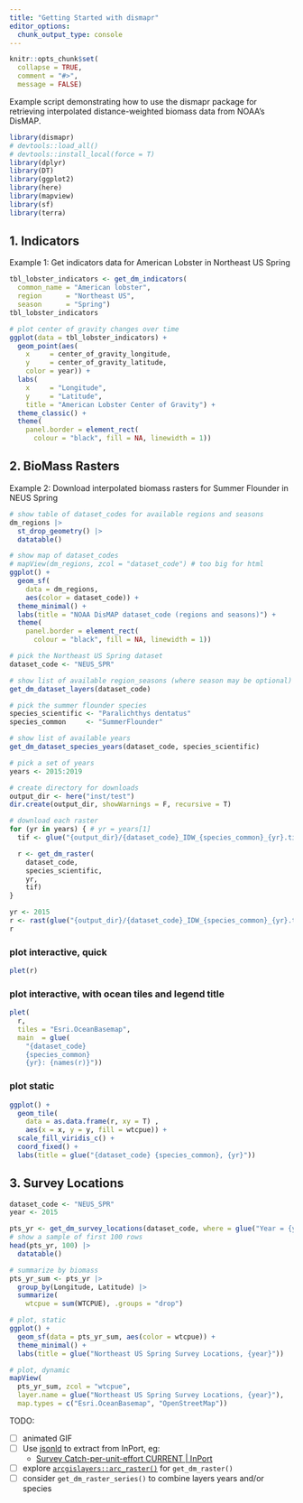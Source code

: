 ```yaml
---
title: "Getting Started with dismapr"
editor_options: 
  chunk_output_type: console
---
```

```r
knitr::opts_chunk$set(
  collapse = TRUE,
  comment = "#>",
  message = FALSE)
```

Example script demonstrating how to use the dismapr package for retrieving
interpolated distance-weighted biomass data from NOAA's DisMAP.

```r
library(dismapr) 
# devtools::load_all() 
# devtools::install_local(force = T)
library(dplyr)
library(DT)
library(ggplot2)
library(here)
library(mapview)
library(sf)
library(terra)
```

## 1. Indicators

Example 1: Get indicators data for American Lobster in Northeast US Spring

```r
tbl_lobster_indicators <- get_dm_indicators(
  common_name = "American lobster", 
  region      = "Northeast US",
  season      = "Spring")
tbl_lobster_indicators

# plot center of gravity changes over time
ggplot(data = tbl_lobster_indicators) +
  geom_point(aes(
    x     = center_of_gravity_longitude, 
    y     = center_of_gravity_latitude, 
    color = year)) +
  labs(
    x     = "Longitude", 
    y     = "Latitude", 
    title = "American Lobster Center of Gravity") +
  theme_classic() +
  theme(
    panel.border = element_rect(
      colour = "black", fill = NA, linewidth = 1))
```

## 2. BioMass Rasters

Example 2: Download interpolated biomass rasters for Summer Flounder in NEUS Spring

```r
# show table of dataset_codes for available regions and seasons
dm_regions |> 
  st_drop_geometry() |>
  datatable()

# show map of dataset_codes
# mapView(dm_regions, zcol = "dataset_code") # too big for html
ggplot() +
  geom_sf(
    data = dm_regions, 
    aes(color = dataset_code)) +
  theme_minimal() +
  labs(title = "NOAA DisMAP dataset_code (regions and seasons)") +
  theme(
    panel.border = element_rect(
      colour = "black", fill = NA, linewidth = 1))
```

```r
# pick the Northeast US Spring dataset
dataset_code <- "NEUS_SPR"

# show list of available region_seasons (where season may be optional)
get_dm_dataset_layers(dataset_code)

# pick the summer flounder species
species_scientific <- "Paralichthys dentatus"
species_common     <- "SummerFlounder"

# show list of available years
get_dm_dataset_species_years(dataset_code, species_scientific)

# pick a set of years
years <- 2015:2019

# create directory for downloads
output_dir <- here("inst/test")
dir.create(output_dir, showWarnings = F, recursive = T)

# download each raster
for (yr in years) { # yr = years[1]
  tif <- glue("{output_dir}/{dataset_code}_IDW_{species_common}_{yr}.tif")

  r <- get_dm_raster(
    dataset_code,
    species_scientific,
    yr,
    tif)
}

yr <- 2015
r <- rast(glue("{output_dir}/{dataset_code}_IDW_{species_common}_{yr}.tif"))
r
```

### plot interactive, quick

```r
plet(r)
```

### plot interactive, with ocean tiles and legend title

```r
plet(
  r, 
  tiles = "Esri.OceanBasemap",
  main  = glue(
    "{dataset_code}
    {species_common}
    {yr}: {names(r)}"))
```

### plot static

```r
ggplot() +
  geom_tile(
    data = as.data.frame(r, xy = T) , 
    aes(x = x, y = y, fill = wtcpue)) +
  scale_fill_viridis_c() +
  coord_fixed() +
  labs(title = glue("{dataset_code} {species_common}, {yr}"))
```

## 3. Survey Locations

```r
dataset_code <- "NEUS_SPR"
year <- 2015

pts_yr <- get_dm_survey_locations(dataset_code, where = glue("Year = {year}"))
# show a sample of first 100 rows
head(pts_yr, 100) |> 
  datatable()

# summarize by biomass
pts_yr_sum <- pts_yr |>
  group_by(Longitude, Latitude) |>
  summarize(
    wtcpue = sum(WTCPUE), .groups = "drop")

# plot, static
ggplot() +
  geom_sf(data = pts_yr_sum, aes(color = wtcpue)) +
  theme_minimal() +
  labs(title = glue("Northeast US Spring Survey Locations, {year}"))

# plot, dynamic
mapView(
  pts_yr_sum, zcol = "wtcpue", 
  layer.name = glue("Northeast US Spring Survey Locations, {year}"),
  map.types = c("Esri.OceanBasemap", "OpenStreetMap"))
```

TODO:

- [ ] animated GIF
- [ ] Use [jsonld](https://docs.ropensci.org/jsonld/) to extract from InPort, eg:
  - [Survey Catch-per-unit-effort CURRENT | InPort](https://www.fisheries.noaa.gov/inport/item/69743)
- [ ] explore [`arcgislayers::arc_raster()`](https://developers.arcgis.com/r-bridge/api-reference/arcgislayers/arc_raster.html) for `get_dm_raster()`
- [ ] consider `get_dm_raster_series()` to combine layers years and/or species

